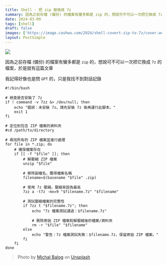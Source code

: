 ```yaml
---
title: Shell - 把 zip 替換成 7z
summary: 因為之前存檔 (備份) 的檔案有蠻多都是 zip 的，想說可不可以一次把它換成 7z 的檔案
date: 2024-03-09
tags: [shell]
draft: false
images: ['https://image.cashwu.com/2024/shell-covert-zip-to-7z/cover.webp']
layout: PostSimple
---
```


![](https://image.cashwu.com/2024/shell-covert-zip-to-7z/cover.webp)

因為之前存檔 (備份) 的檔案有蠻多都是 `zip` 的，想說可不可以一次把它換成 `7z` 的檔案，於是就有這篇文章

我記得好像也是問 `GPT` 的，只是我找不到對話記錄

```shell
#!/bin/bash

# 檢查是否安裝了 7z
if ! command -v 7zz &> /dev/null; then
    echo "錯誤：未安裝 7z。請先安裝 7z 後再運行此腳本。"
    exit 1
fi

# 定位到包含 ZIP 檔案的資料夾
#cd /path/to/directory

# 尋找所有的 ZIP 檔案並進行處理
for file in *.zip; do
    # 確保檔案存在
    if [[ -f "$file" ]]; then
        # 解壓縮 ZIP 檔案
        unzip "$file"

        # 移除副檔名，獲得檔案名稱
        filename=$(basename "$file" .zip)

        # 使用 7z 壓縮，壓縮率設為最高
        7zz a -t7z -mx=9 "$filename.7z" "$filename"

        # 測試壓縮檔案的完整性
        if 7zz t "$filename.7z"; then
            echo "7z 檔案測試通過：$filename.7z"

            # 刪除原始 ZIP 檔案和解壓縮後的檔案/資料夾
            rm -r "$file" "$filename"
        else
            echo "警告：7z 檔案測試失敗：$filename.7z，保留原始 ZIP 檔案。"
        fi
    fi
done
```

> Photo by [Michal Balog](https://unsplash.com/@mikbutcher?utm_content=creditCopyText&utm_medium=referral&utm_source=unsplash) on [Unsplash](https://unsplash.com/photos/brown-cardboard-boxes-on-brown-wooden-table-66NaCdBrkCs?utm_content=creditCopyText&utm_medium=referral&utm_source=unsplash)
